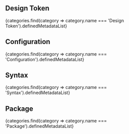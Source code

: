 

## Design Token
<OverviewButtons>
    {categories.find(category => category.name === 'Design Token').definedMetadataList}
</OverviewButtons>

## Configuration
<OverviewButtons>
    {categories.find(category => category.name === 'Configuration').definedMetadataList}
</OverviewButtons>

## Syntax
<OverviewButtons>
    {categories.find(category => category.name === 'Syntax').definedMetadataList}
</OverviewButtons>

## Package
<OverviewButtons>
    {categories.find(category => category.name === 'Package').definedMetadataList}
</OverviewButtons>
